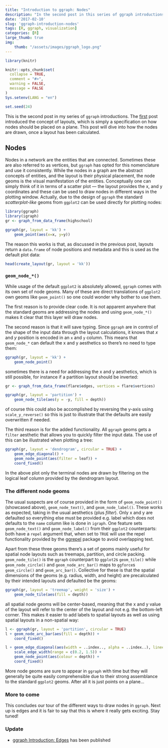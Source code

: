 ```yaml
---
title: "Introduction to ggraph: Nodes"
description: "In the second post in this series of ggraph introductions I will dive into how nodes are drawn"
date: '2017-02-10'
slug: 'ggraph-introduction-nodes'
tags: [R, ggraph, visualization]
categories: [R]
large_thumb: true
img:
    thumb: "/assets/images/ggraph_logo.png"
---
```


```r
library(knitr)

knitr::opts_chunk$set(
  collapse = TRUE,
  comment = "#>",
  warning = FALSE,
  message = FALSE
)
Sys.setenv(LANG = "en")

set.seed(24)
```

This is the second post in my series of `ggraph` introductions. The 
[first](`r blogdown::shortcode('ref', '\\"2017-02-06-ggraph-introduction-layouts.html\\"')`) post introduced
the concept of layouts, which is simply a specification on how nodes should be
placed on a plane. This post will dive into how the nodes are drawn, once a 
layout has been calculated.

## Nodes
Nodes in a network are the entities that are connected. Sometimes these are also
referred to as vertices, but `ggraph` has opted for this nomenclature and use it
consistently. While the nodes in a graph are the abstract concepts of entities, 
and the layout is their physical placement, the node geoms is the visual 
manifestation of the entities. Conceptually one can simply think of it in terms
of a scatter plot --- the layout provides the x, and y coordinates and these can
be used to draw nodes in different ways in the plotting window. Actually, due
to the design of `ggraph` the standard *scatterplot-like* geoms from `ggplot2`
can be used directly for plotting nodes:

```r
library(ggraph)
library(igraph)
gr <- graph_from_data_frame(highschool)

ggraph(gr, layout = 'kk') + 
    geom_point(aes(x=x, y=y))
```

The reason this works is that, as discussed in the previous post, layouts return
a `data.frame` of node positions and metadata and this is used as the default
plot data:

```r
head(create_layout(gr, layout = 'kk'))
```

### `geom_node_*()`
While usage of the default `ggplot2` is absolutely allowed, `ggraph` comes with
its own set of node geoms. Many of these are direct translations of `ggplot2`
own geoms like `geom_point()` so one could wonder why bother to use them. 

The first reason is to provide clear code. It is not apparent anywhere that the
standard geoms are addressing the nodes and using `geom_node_*()` makes it clear
that this layer will draw nodes. 

The second reason is that it will save typing.
Since `ggraph` are in control of the shape of the input data through the layout
calculations, it knows that *x* and *y* position is encoded in an `x` and `y` 
column. This means that `geom_node_*` can default the x and y aesthetics so 
there's no need to type them:

```r
ggraph(gr, layout = 'kk') + 
    geom_node_point()
```

sometimes there is a need for addressing the x and y aesthetics, which is still
possible, for instance if a partition layout should be inverted:

```r
gr <- graph_from_data_frame(flare$edges, vertices = flare$vertices)

ggraph(gr, layout = 'partition') + 
    geom_node_tile(aes(y = -y, fill = depth))
```

of course this could also be accomplished by reversing the y-axis using 
`scale_y_reverse()` so this is just to illustrate that the defaults are easily
overwritten if needed.

The third reason is for the added functionality. All `ggraph` geoms gets a 
`filter` aesthetic that allows you to quickly filter the input data. The use of
this can be illustrated when plotting a tree:

```r
ggraph(gr, layout = 'dendrogram', circular = TRUE) + 
    geom_edge_diagonal() + 
    geom_node_point(aes(filter = leaf)) + 
    coord_fixed()
```

In the above plot only the terminal nodes are drawn by filtering on the logical
leaf column provided by the dendrogram layout.

### The different node geoms
The usual suspects are of course provided in the form of `geom_node_point()` 
(showcased above), `geom_node_text()`, and `geom_node_label()`. These works as
expected, taking in the usual aesthetics (plus *filter*). Only x and y are
defaulted so everything else must be provided e.g. label which does not defaults
to the `name` column like is done in `igraph`. One feature sets 
`geom_node_text()` and `geom_node_label()` from their `ggplot2` counterparts:
both have a `repel` argument that, when set to `TRUE` will use the repel 
functionality provided by the 
[ggrepel](https://CRAN.R-project.org/package=ggrepel) package to avoid 
overlapping text.

Apart from these three geoms there's a set of geoms mainly useful for spatial
node layouts such as treemaps, partition, and circle packing. `geom_node_tile()`
is the `ggraph` counterpart to `ggplot2`s `geom_tile()` while 
`geom_node_circle()` and `geom_node_arc_bar()` maps to `ggforce`s 
`geom_circle()` and `geom_arc_bar()`. Collective for these is that the spatial
dimensions of the geoms (e.g. radius, width, and height) are precalculated by
their intended layouts and defaulted be the geoms:

```r
ggraph(gr, layout = 'treemap', weight = 'size') + 
    geom_node_tile(aes(fill = depth))
```

all spatial node geoms will be center-based, meaning that the x and y value of
the layout will refer to the center of the layout and not e.g. the bottom-left
corner. This makes it easier to add labels to spatial layouts as well as using
spatial layouts in a non-spatial way:

```r
l <- ggraph(gr, layout = 'partition', circular = TRUE)
l + geom_node_arc_bar(aes(fill = depth)) + 
    coord_fixed()
```

```r
l + geom_edge_diagonal(aes(width = ..index.., alpha = ..index..), lineend = 'round') + 
    scale_edge_width(range = c(0.2, 1.5)) + 
    geom_node_point(aes(colour = depth)) + 
    coord_fixed()
```

More node geoms are sure to appear in `ggraph` with time but they will generally
be quite easily comprehensible due to their strong assemblance to the standard
`ggplot2` geoms. After all it is just points on a plane...

### More to come
This concludes our tour of the different ways to draw nodes in `ggraph`. Next up
is edges and it is fair to say that this is where it really gets exciting. Stay 
tuned!

### Update
* [ggraph Introduction: Edges](`r blogdown::shortcode('ref', '\\"2017-02-16-ggraph-introduction-edges.html\\"')`) has been published
